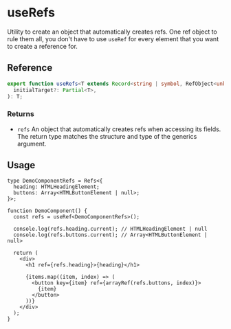 
<Meta title="useRefs/docs" />

# useRefs

Utility to create an object that automatically creates refs. One ref object to rule them all, you
don't have to use `useRef` for every element that you want to create a reference for.

## Reference

```ts
export function useRefs<T extends Record<string | symbol, RefObject<unknown>>>(
  initialTarget?: Partial<T>,
): T;
```

### Returns

- `refs` An object that automatically creates refs when accessing its fields. The return type matches
  the structure and type of the generics argument.

## Usage

```tsx
type DemoComponentRefs = Refs<{
  heading: HTMLHeadingElement;
  buttons: Array<HTMLButtonElement | null>;
}>;

function DemoComponent() {
  const refs = useRef<DemoComponentRefs>();

  console.log(refs.heading.current); // HTMLHeadingElement | null
  console.log(refs.buttons.current); // Array<HTMLButtonElement | null>

  return (
    <div>
      <h1 ref={refs.heading}>{heading}</h1>
      
      {items.map((item, index) => (
        <button key={item} ref={arrayRef(refs.buttons, index)}>
          {item}
        </button>
      ))}
    </div>
  );
}
```
